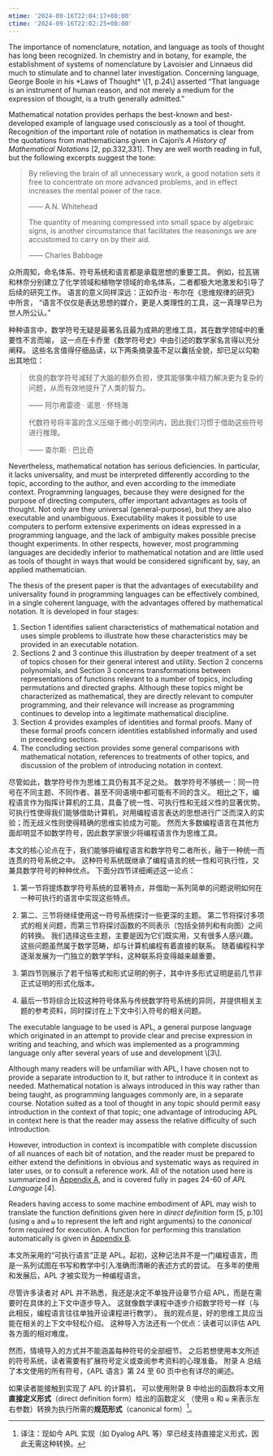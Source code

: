 ```yaml
---
mtime: '2024-09-16T22:04:17+08:00'
ctime: '2024-09-16T22:02:25+08:00'
---
```



<OriginalText>
  The importance of nomenclature, notation, and language as tools of thought has long been recognized. In chemistry and in botany, for example, the establishment of systems of nomenclature by Lavoisier and Linnaeus did much to stimulate and to channel later investigation. Concerning language, George Boole in his *Laws of Thought* \[1, p.24\] asserted “That language is an instrument of human reason, and not merely a medium for the expression of thought, is a truth generally admitted.”
  
  Mathematical notation provides perhaps the best-known and best-developed example of language used consciously as a tool of thought. Recognition of the important role of notation in mathematics is clear from the quotations from mathematicians given in Cajori’s *A History of Mathematical Notations* \[2, pp.332,331\]. They are well worth reading in full, but the following excerpts suggest the tone:
  
  > By relieving the brain of all unnecessary work, a good notation sets it free to concentrate on more advanced problems, and in effect increases the mental power of the race.
  >
  > —— A.N. Whitehead
  >
  > The quantity of meaning compressed into small space by algebraic signs, is another circumstance that facilitates the reasonings we are accustomed to carry on by their aid.
  >
  > —— Charles Babbage
</OriginalText>

众所周知，命名体系、符号系统和语言都是承载思想的重要工具。
例如，拉瓦锡和林奈分别建立了化学领域和植物学领域的命名体系，二者都极大地激发和引导了后续的研究工作。
语言的意义同样深远：正如乔治 · 布尔在《思维规律的研究》中所言，
“语言不仅仅是表达思想的媒介，更是人类理性的工具，这一真理早已为世人所公认。”

种种语言中，数学符号无疑是最著名且最为成熟的思维工具，其在数学领域中的重要性不言而喻，
这一点在卡乔里《数学符号史》中由引述的数学家名言得以充分阐释。
这些名言值得仔细品读，以下两条摘录虽不足以囊括全貌，却已足以勾勒出其地位：

> 优良的数学符号减轻了大脑的额外负担，使其能够集中精力解决更为复杂的问题，从而有效地提升了人类的智力。
> 
> <p text-right>—— 阿尔弗雷德 · 诺思 · 怀特海</p>
> 
> 代数符号将丰富的含义压缩于微小的空间内，因此我们习惯于借助这些符号进行推理。
> 
> <p text-right>—— 查尔斯 · 巴比奇</p>

<OriginalText>
  Nevertheless, mathematical notation has serious deficiencies. In particular, it lacks universality, and must be interpreted differently according to the topic, according to the author, and even according to the immediate context. Programming languages, because they were designed for the purpose of directing computers, offer important advantages as tools of thought. Not only are they universal (general-purpose), but they are also executable and unambiguous. Executability makes it possible to use computers to perform extensive experiments on ideas expressed in a programming language, and the lack of ambiguity makes possible precise thought experiments. In other respects, however, most programming languages are decidedly inferior to mathematical notation and are little used as tools of thought in ways that would be considered significant by, say, an applied mathematician.
  
  The thesis of the present paper is that the advantages of executability and universality found in programming languages can be effectively combined, in a single coherent language, with the advantages offered by mathematical notation. It is developed in four stages:
  1. Section 1 identifies salient characteristics of mathematical notation and uses simple problems to illustrate how these characteristics may be provided in an executable notation.
  2. Sections 2 and 3 continue this illustration by deeper treatment of a set of topics chosen for their general interest and utility. Section 2 concerns polynomials, and Section 3 concerns transformations between representations of functions relevant to a number of topics, including permutations and directed graphs. Although these topics might be characterized as mathematical, they are directly relevant to computer programming, and their relevance will increase as programming continues to develop into a legitimate mathematical discipline.
  3. Section 4 provides examples of identities and formal proofs. Many of these formal proofs concern identities established informally and used in preceeding sections.
  4. The concluding section provides some general comparisons with mathematical notation, references to treatments of other topics, and discussion of the problem of introducing notation in context.
</OriginalText>

尽管如此，数学符号作为思维工具仍有其不足之处。
数学符号不够统一：同一符号在不同主题、不同作者、甚至不同语境中都可能有不同的含义。
相比之下，编程语言作为指挥计算机的工具，具备了统一性、可执行性和无歧义性的显著优势。
可执行性使得我们能够借助计算机，对用编程语言表达的思想进行广泛而深入的实验；而无歧义性则使得精确的思维实验成为可能。
然而大多数编程语言在其他方面却明显不如数学符号，因此数学家很少将编程语言作为思维工具。

本文的核心论点在于，我们能够将编程语言和数学符号二者所长，融于一种统一而连贯的符号系统之中。
这种符号系统既继承了编程语言的统一性和可执行性，又兼具数学符号的种种优点。
下面分四节详细阐述这一论点：

1. 第一节将提炼数学符号系统的显著特点，并借助一系列简单的问题说明如何在一种可执行的语言中实现这些特点。

2. 第二、三节将继续使用这一符号系统探讨一些更深的主题。
第二节将探讨多项式的相关问题，而第三节将探讨函数的不同表示（包括全排列和有向图）之间的转换。
我们选择这些主题，主要是因为它们既实用，又有很多人感兴趣。
这些问题虽然属于数学范畴，却与计算机编程有着直接的联系。
随着编程科学逐渐发展为一门独立的数学学科，这种联系将变得越来越重要。

3. 第四节则展示了若干恒等式和形式证明的例子，其中许多形式证明是前几节非正式证明的形式化版本。

4. 最后一节将综合比较这种符号体系与传统数学符号系统的异同，并提供相关主题的参考资料，同时探讨在上下文中引入符号的相关问题。

<OriginalText>
  The executable language to be used is APL, a general purpose language which originated in an attempt to provide clear and precise expression in writing and teaching, and which was implemented as a programming language only after several years of use and development \[3\].
  
  Although many readers will be unfamiliar with APL, I have chosen not to provide a separate introduction to it, but rather to introduce it in context as needed. Mathematical notation is always introduced in this way rather than being taught, as programming languages commonly are, in a separate course. Notation suited as a tool of thought in any topic should permit easy introduction in the context of that topic; one advantage of introducing APL in context here is that the reader may assess the relative difficulty of such introduction.
  
  However, introduction in context is incompatible with complete discussion of all nuances of each bit of notation, and the reader must be prepared to either extend the definitions in obvious and systematic ways as required in later uses, or to consult a reference work. All of the notation used here is summarized in [Appendix A](https://www.jsoftware.com/papers/tot1.htm#axa), and is covered fully in pages 24-60 of *APL Language* \[4\].
  
  Readers having access to some machine embodiment of APL may wish to translate the function definitions given here in *direct definition* form \[5, p.10\] (using `⍺` and `⍵` to represent the left and right arguments) to the *canonical* form required for execution. A function for performing this translation automatically is given in [Appendix B](https://www.jsoftware.com/papers/tot1.htm#axb).
</OriginalText>

本文所采用的“可执行语言”正是 APL。起初，这种记法并不是一门编程语言，而是一系列试图在书写和教学中引入准确而清晰的表述方式的尝试。
在多年的使用和发展后，APL 才被实现为一种编程语言。

尽管许多读者对 APL 并不熟悉，我还是决定不单独开设章节介绍 APL，而是在需要时在具体的上下文中逐步导入。
这就像数学课程中逐步介绍数学符号一样（与此相反，编程语言往往单独开设课程进行教学）。
我的观点是，好的思维工具应当能在相关的上下文中轻松介绍。
这种导入方法还有一个优点：读者可以评估 APL 各方面的相对难度。

然而，情境导入的方式并不能涵盖每种符号的全部细节。
之后若想使用本文所述的符号系统，读者需要有扩展符号定义或查阅参考资料的心理准备。
附录 A 总结了本文使用的所有符号，《APL 语言》第 24 至 60 页中也有详尽的阐述。

如果读者能接触到实现了 APL 的计算机，
可以使用附录 B 中给出的函数将本文用**直接定义形式**（direct definition form）给出的函数定义
（使用 `⍺` 和 `⍵` 来表示左右参数）转换为执行所需的**规范形式**（canonical form）[^no-need]。

[^no-need]: 译注：现如今 APL 实现（如 Dyalog APL 等）早已经支持直接定义形式，因此无需这种转换。
